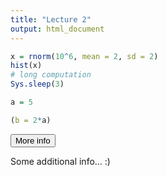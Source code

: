 ```yaml
---
title: "Lecture 2"
output: html_document
---
```


```r
x = rnorm(10^6, mean = 2, sd = 2)
hist(x)
# long computation
Sys.sleep(3)
```

```r
a = 5
```

```r
(b = 2*a)
```
<button data-toggle="collapse" data-target="#demo">
More info
</button>
<div id="demo" class="collapse">
<p>Some additional info… :)</p>
</div>
<br>
<br>